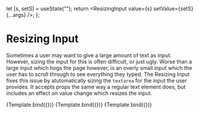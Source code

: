 
<Meta title="Components/Resizing Input" component={ResizingInput} />

  let [s, setS] = useState("");
  return <ResizingInput value={s} setValue={setS} {...args} />;
};

# Resizing Input

Sometimes a user may want to give a large amount of text as input. However, sizing the input for this is often difficult, or just ugly. Worse than a large input which hogs the page however, is an overly small input which the user has to scroll through to see everything they typed. The Resizing Input fixes this issue by atutomatically sizing the `textarea` for the input the user provides. It accepts props the same way a regular text element does, but includes an effect on value change which resizes the input.

<Canvas>
  <Story name="Basic">{Template.bind({})}</Story>
  <Story name="Passing class name" args={{ className: "box" }}>
    {Template.bind({})}
  </Story>
  <Story
    name="Passing styles"
    args={{
      style: {
        background: "blue",
        "min-height": "3em",
        border: "none",
        resize: "none",
      },
    }}
  >
    {Template.bind({})}
  </Story>
</Canvas>
